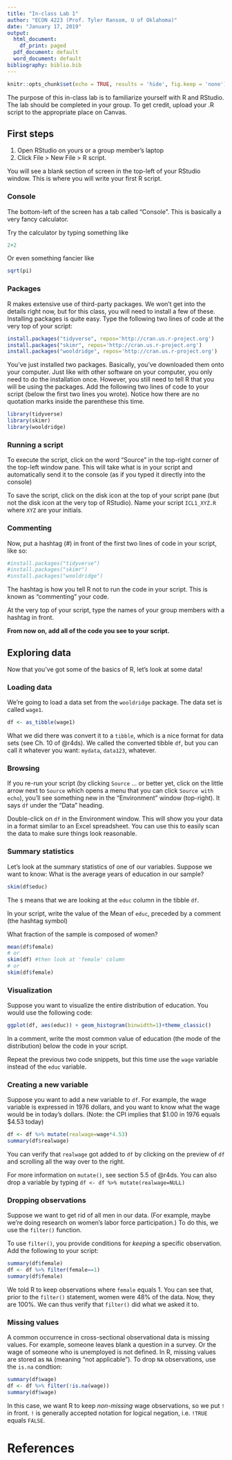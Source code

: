 ```yaml
---
title: "In-class Lab 1"
author: "ECON 4223 (Prof. Tyler Ransom, U of Oklahoma)"
date: "January 17, 2019"
output:
  html_document:
    df_print: paged
  pdf_document: default
  word_document: default
bibliography: biblio.bib
---
```


```r
knitr::opts_chunk$set(echo = TRUE, results = 'hide', fig.keep = 'none')
```

The purpose of this in-class lab is to familiarize yourself with R and RStudio. The lab should be completed in your group. To get credit, upload your .R script to the appropriate place on Canvas. 

## First steps
1. Open RStudio on yours or a group member's laptop
2. Click File > New File > R script. 

You will see a blank section of screen in the top-left of your RStudio window. This is where you will write your first R script.

### Console
The bottom-left of the screen has a tab called "Console". This is basically a very fancy calculator.

Try the calculator by typing something like
```r
2+2
```

Or even something fancier like
```r
sqrt(pi)
```

### Packages
R makes extensive use of third-party packages. We won't get into the details right now, but for this class, you will need to install a few of these. Installing packages is quite easy. Type the following two lines of code at the very top of your script:

```r
install.packages("tidyverse", repos='http://cran.us.r-project.org')
install.packages("skimr", repos='http://cran.us.r-project.org')
install.packages("wooldridge", repos='http://cran.us.r-project.org')
```

You've just installed two packages. Basically, you've downloaded them onto your computer. Just like with other software on your computer, you only need to do the installation once. However, you still need to tell R that you will be using the packages. Add the following two lines of code to your script (below the first two lines you wrote). Notice how there are no quotation marks inside the parenthese this time.

```r
library(tidyverse)
library(skimr)
library(wooldridge)
```

### Running a script
To execute the script, click on the word "Source" in the top-right corner of the top-left window pane. This will take what is in your script and automatically send it to the console (as if you typed it directly into the console)

To save the script, click on the disk icon at the top of your script pane (but not the disk icon at the very top of RStudio). Name your script `ICL1_XYZ.R` where `XYZ` are your initials.

### Commenting
Now, put a hashtag (#) in front of the first two lines of code in your script, like so:
```r
#install.packages("tidyverse")
#install.packages("skimr")
#install.packages("wooldridge")
```

The hashtag is how you tell R not to run the code in your script. This is known as "commenting" your code.

At the very top of your script, type the names of your group members with a hashtag in front.

**From now on, add all of the code you see to your script.**

## Exploring data
Now that you've got some of the basics of R, let's look at some data!

### Loading data
We're going to load a data set from the `wooldridge` package. The data set is called `wage1`.
```r
df <- as_tibble(wage1)
```

What we did there was convert it to a `tibble`, which is a nice format for data sets (see Ch. 10 of @r4ds). We called the converted tibble `df`, but you can call it whatever you want: `mydata`, `data123`, whatever.

### Browsing
If you re-run your script (by clicking `Source` ... or better yet, click on the little arrow next to `Source` which opens a menu that you can click `Source with echo`), you'll see something new in the "Environment" window (top-right). It says `df` under the "Data" heading. 

Double-click on `df` in the Environment window. This will show you your data in a format similar to an Excel spreadsheet. You can use this to easily scan the data to make sure things look reasonable.

### Summary statistics
Let's look at the summary statistics of one of our variables. Suppose we want to know: What is the average years of education in our sample?

```r
skim(df$educ)
```

The `$` means that we are looking at the `educ` column in the tibble `df`.

In your script, write the value of the Mean of `educ`, preceded by a comment (the hashtag symbol)

What fraction of the sample is composed of women?
```r
mean(df$female)
# or
skim(df) #then look at 'female' column
# or
skim(df$female)
```


### Visualization
Suppose you want to visualize the entire distribution of education. You would use the following code:
```r
ggplot(df, aes(educ)) + geom_histogram(binwidth=1)+theme_classic()
```

In a comment, write the most common value of education (the mode of the distribution) below the code in your script.

Repeat the previous two code snippets, but this time use the `wage` variable instead of the `educ` variable.

### Creating a new variable
Suppose you want to add a new variable to `df`. For example, the wage variable is expressed in 1976 dollars, and you want to know what the wage would be in today's dollars. (Note: the CPI implies that \$1.00 in 1976 equals 
$4.53 today)

```r
df <- df %>% mutate(realwage=wage*4.53)
summary(df$realwage)
```

You can verify that `realwage` got added to `df` by clicking on the preview of `df` and scrolling all the way over to the right.

For more information on `mutate()`, see section 5.5 of @r4ds. You can also drop a variable by typing `df <- df %>% mutate(realwage=NULL)`

### Dropping observations
Suppose we want to get rid of all men in our data. (For example, maybe we're doing research on women's labor force participation.) To do this, we use the `filter()` function.

To use `filter()`, you provide conditions for *keeping* a specific observation. Add the following to your script:
```r
summary(df$female)
df <- df %>% filter(female==1)
summary(df$female)
```

We told R to keep observations where `female` equals 1. You can see that, prior to the `filter()` statement, women were 48% of the data. Now, they are 100%. We can thus verify that `filter()` did what we asked it to.

### Missing values
A common occurrence in cross-sectional observational data is missing values. For example, someone leaves blank a question in a survey. Or the wage of someone who is unemployed is not defined. In R, missing values are stored as `NA` (meaning "not applicable"). To drop `NA` observations, use the `is.na` condtion:
```r
summary(df$wage)
df <- df %>% filter(!is.na(wage))
summary(df$wage)
```

In this case, we want R to keep *non-missing* wage observations, so we put `!` in front. `!` is generally accepted notation for logical negation, i.e. `!TRUE` equals `FALSE`.

# References
